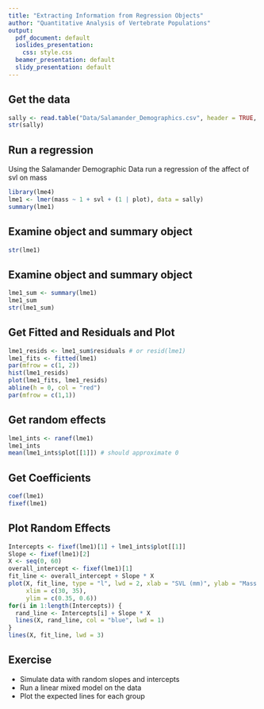 ```yaml
---
title: "Extracting Information from Regression Objects"
author: "Quantitative Analysis of Vertebrate Populations"
output:
  pdf_document: default
  ioslides_presentation:
    css: style.css
  beamer_presentation: default
  slidy_presentation: default
---
```



## Get the data

```r
sally <- read.table("Data/Salamander_Demographics.csv", header = TRUE, stringsAsFactors = FALSE, sep = ",")
str(sally)
```

## Run a regression

Using the Salamander Demographic Data run a regression of the affect of svl on mass

```r
library(lme4)
lme1 <- lmer(mass ~ 1 + svl + (1 | plot), data = sally)
summary(lme1)
```

## Examine object and summary object

```r
str(lme1)
```


## Examine object and summary object

```r
lme1_sum <- summary(lme1)
lme1_sum
str(lme1_sum)
```


## Get Fitted and Residuals and Plot

```r
lme1_resids <- lme1_sum$residuals # or resid(lme1)
lme1_fits <- fitted(lme1)
par(mfrow = c(1, 2))
hist(lme1_resids)
plot(lme1_fits, lme1_resids)
abline(h = 0, col = "red")
par(mfrow = c(1,1))
```


## Get random effects

```r
lme1_ints <- ranef(lme1)
lme1_ints
mean(lme1_ints$plot[[1]]) # should approximate 0
```

## Get Coefficients

```r
coef(lme1)
fixef(lme1)
```

## Plot Random Effects

```r
Intercepts <- fixef(lme1)[1] + lme1_ints$plot[[1]]
Slope <- fixef(lme1)[2]
X <- seq(0, 60)
overall_intercept <- fixef(lme1)[1]
fit_line <- overall_intercept + Slope * X 
plot(X, fit_line, type = "l", lwd = 2, xlab = "SVL (mm)", ylab = "Mass (g)",
     xlim = c(30, 35),
     ylim = c(0.35, 0.6))
for(i in 1:length(Intercepts)) {
  rand_line <- Intercepts[i] + Slope * X
  lines(X, rand_line, col = "blue", lwd = 1)
}
lines(X, fit_line, lwd = 3)
```


## Exercise

* Simulate data with random slopes and intercepts
* Run a linear mixed model on the data
* Plot the expected lines for each group









